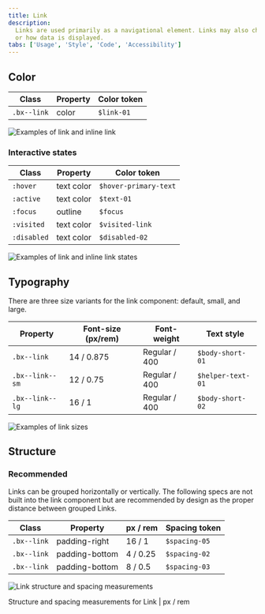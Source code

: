 ```yaml
---
title: Link
description:
  Links are used primarily as a navigational element. Links may also change what
  or how data is displayed.
tabs: ['Usage', 'Style', 'Code', 'Accessibility']
---
```


## Color

| Class       | Property | Color token |
| ----------- | -------- | ----------- |
| `.bx--link` | color    | `$link-01`  |

<Row>
<Column colLg={8}>

![Examples of link and inline link](images/link-style-1.png)

</Column>
</Row>

### Interactive states

| Class       | Property   | Color token           |
| ----------- | ---------- | --------------------- |
| `:hover`    | text color | `$hover-primary-text` |
| `:active`   | text color | `$text-01`            |
| `:focus`    | outline    | `$focus`              |
| `:visited`  | text color | `$visited-link`       |
| `:disabled` | text color | `$disabled-02`        |

<Row>
<Column colLg={8}>

![Examples of link and inline link states](images/link-style-2.png)

</Column>
</Row>

## Typography

There are three size variants for the link component: default, small, and large.

| Property        | Font-size (px/rem) | Font-weight   | Text style        |
| --------------- | ------------------ | ------------- | ----------------- |
| `.bx--link`     | 14 / 0.875         | Regular / 400 | `$body-short-01`  |
| `.bx--link--sm` | 12 / 0.75          | Regular / 400 | `$helper-text-01` |
| `.bx--link--lg` | 16 / 1             | Regular / 400 | `$body-short-02`  |

<Row>
<Column colLg={8}>

![Examples of link sizes](images/link-style-4.png)

</Column>
</Row>

## Structure

### Recommended

Links can be grouped horizontally or vertically. The following specs are not
built into the link component but are recommended by design as the proper
distance between grouped Links.

| Class       | Property       | px / rem | Spacing token |
| ----------- | -------------- | -------- | ------------- |
| `.bx--link` | padding-right  | 16 / 1   | `$spacing-05` |
| `.bx--link` | padding-bottom | 4 / 0.25 | `$spacing-02` |
| `.bx--link` | padding-bottom | 8 / 0.5  | `$spacing-03` |

<div className="image--fixed">

![Link structure and spacing measurements](images/link-style-3.png)

</div>

<Caption>Structure and spacing measurements for Link | px / rem</Caption>
